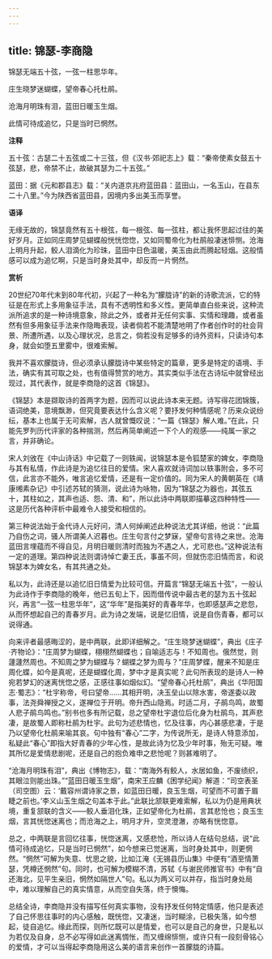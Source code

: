 ```yaml
---
---
---
```

title: 锦瑟-李商隐
---

锦瑟无端五十弦，一弦一柱思华年。

庄生晓梦迷蝴蝶，望帝春心托杜鹃。

沧海月明珠有泪，蓝田日暖玉生烟。

此情可待成追忆，只是当时已惘然。

**注释**

五十弦：古瑟二十五弦或二十三弦，但《汉书·郊祀志上》载：“秦帝使素女鼓五十弦瑟，悲，帝禁不止，故破其瑟为二十五弦。”

蓝田：据《元和郡县志》载：“关内道京兆府蓝田县：蓝田山，一名玉山，在县东二十八里。”今为陕西省蓝田县，因境内多出美玉而享誉。

**语译**

无缘无故的，锦瑟竟然有五十根弦，每一根弦、每一弦柱，都让我怀思起过往的美好岁月。正如同庄周梦见蝴蝶般恍恍惚惚，又如同蜀帝化为杜鹃般凄迷悱恻。沧海上明月升起，鲛人泪滴化为珍珠，蓝田中日色温暖，美玉由此而腾起轻烟。这般情感可以成为追忆啊，只是当时身处其中，却反而一片惘然。

**赏析**

20世纪70年代末到80年代初，兴起了一种名为“朦胧诗”的新的诗歌流派，它的特征是在形式上多用象征手法，具有不透明性和多义性。更简单直白些来说，这种流派所追求的是一种诗境意象，除此之外，或者并无任何实事、实情和理趣，或者虽然有但多用象征手法来作隐晦表现，读者倘若不能清楚地明了作者创作时的社会背景、所遭所遇，以及心理状况，总言之，倘若没有足够多的诗外资料，只读诗句本身，就会如堕五里雾中，很难索解。

我并不喜欢朦胧诗，但必须承认朦胧诗中某些特定的篇章，更多是特定的语境、手法，确实有其可取之处，也有值得赞赏的地方。其实类似手法在古诗坛中就曾经出现过，其代表作，就是李商隐的这首《锦瑟》。

《锦瑟》本是撷取诗的首两字为题，因而可以说此诗本来无题。诗写得花团锦簇，语词绝美，意境飘渺，但究竟要表达什么含义呢？要抒发何种情感呢？历来众说纷纭，基本上也属于无可索解，古人就曾慨叹说：“一篇《锦瑟》解人难。”在此，只能先罗列历代评家的各种揣测，然后再简单阐述一下个人的观感——纯属一家之言，并非确论。

宋人刘攽在《中山诗话》中记载了一则轶闻，说锦瑟本是令狐楚家的婢女，李商隐与其有私情，作此诗是为追忆往日的爱情。宋人喜欢就诗词加以轶事附会，多不可信，此言亦不能外，唯言追忆爱情，还是有一定价值的。同为宋人的黄朝英在《靖康缃素杂记》中引述苏轼的猜测，说此诗为咏物，因为“锦瑟之为器也，其弦五十，其柱如之，其声也适、怨、清、和”，所以此诗中两联即描摹这四种特性——这是历代各种评析中最难令人接受和相信的。

第三种说法始于金代诗人元好问，清人何焯阐述此种说法尤其详细，他说：“此篇乃自伤之词，骚人所谓美人迟暮也。庄生句言付之梦寐，望帝句言待之来世。沧海蓝田言埋蕴而不得自见，月明日暖则清时而独为不遇之人，尤可悲也。”这种说法有一定的道理。第四种说法则谓诗悼亡妻王氏，事虽不同，但就伤恋旧情而言，和说锦瑟本为婢女名，有其共通之处。

私以为，此诗还是以追忆旧日情爱为比较可信。开篇言“锦瑟无端五十弦”，一般认为此诗作于李商隐的晚年，他已五旬上下，因而借传说中最古老的瑟为五十弦起兴，再言“一弦一柱思华年”，这“华年”是指美好的青春年华，也即感瑟声之悲怨，从而怀想起自己的青春岁月。此为诗之发端，说是忆旧情，说是自伤青春，都可以说得通。

向来评者最感晦涩的，是中两联，此即详细解之。“庄生晓梦迷蝴蝶”，典出《庄子·齐物论》：“庄周梦为蝴蝶，栩栩然蝴蝶也；自喻适志与！不知周也。俄然觉，则蘧蘧然周也。不知周之梦为蝴蝶与？蝴蝶之梦为周与？”庄周梦蝶，醒来不知是庄周化蝶，如今是真呢，还是蝴蝶化周，梦中才是真实呢？此句所表现的是诗人一种宛若梦幻的迷离恍惚之感，正感往事如烟似幻。“望帝春心托杜鹃”，典出《华阳国志·蜀志》：“杜宇称帝，号曰望帝……其相开明，决玉垒山以除水害，帝遂委以政事，法尧舜禅授之义，遂禅位于开明。帝升西山隐焉。时适二月，子鹃鸟鸣，故蜀人悲子鹃鸟鸣也。”别书也多有所记载，总之望帝杜宇退位后化身为杜鹃鸟，其声悲凄，是故蜀人即称杜鹃为杜宇。此句为述悲情也，忆及往事，内心甚感悲凄，于是乃以望帝化杜鹃来喻其哀。句中独有“春心”二字，为传说所无，是诗人特意添加，私疑此“春心”即指大好青春的少年心性，是故此诗为忆及少年时事，殆无可疑。唯其所忆是爱情悲剧呢，还是自己的抱负难申之悲怆呢？则甚难明了。

“沧海月明珠有泪”，典出《博物志》，载：“南海外有鲛人，水居如鱼，不废绩织，其眼泣则能出珠。”“蓝田日暖玉生烟”，南宋王应麟《困学纪闻》解道：“司空表圣（司空图）云：‘戴容州谓诗家之景，如蓝田日暖，良玉生烟，可望而不可置于眉睫之前也。’李义山玉生烟之句盖本于此。”此联比颔联更难索解，私以为仍是用典状境，重复颔联的含义——鲛人垂泪化珠，正如望帝化为杜鹃，言其悲怆也；良玉生烟，言其恍惚迷离也；而沧海之上，明月才升，空灵澄澈，亦略有恍惚意。

总之，中两联是言回忆往事，恍惚迷离，又感悲怆，所以诗人在结句总结，说“此情可待成追忆，只是当时已惘然”，如今想来已觉迷离，当时身处其中，则更惘然。“惘然”可解为失意、忧思之貌，比如江淹《无锡县历山集》中便有“酒至情萧瑟，凭樽还惘然”句。同时，也可解为模糊不清，苏轼《与谢民师推官书》中有“自还海北，见平生亲旧，惘然如隔世人”句。私以为两义可以并存，指当时身处局中，难以理解自己的真实情意，从而空自失落，终于懊悔。

总结全诗，李商隐并没有描写任何真实事物，没有抒发任何特定情感，他只是表述了自己怀思往事时的内心感触，既恍惚，又凄迷，当时糊涂，已极失落，如今想起，徒自追忆。缘此而探，则所忆既可以是情爱，也可以是自己的身世，只是私以为若仅及自身，总不必写得如此迷离惆怅，而又缠绵悱恻，或许只有一段刻骨铭心的爱情，才可以当得起李商隐用这么美的语言来创作一首朦胧的诗篇。
